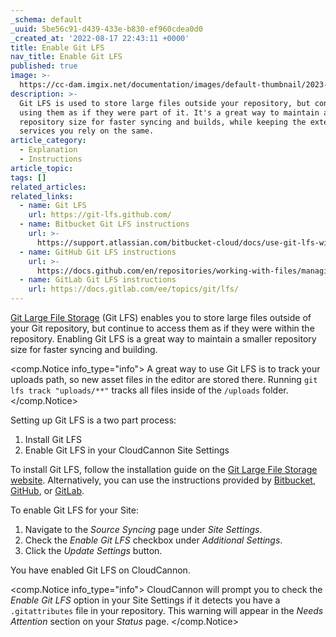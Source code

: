 ```yaml
---
_schema: default
_uuid: 5be56c91-d439-433e-b830-ef960cdea0d0
_created_at: '2022-08-17 22:43:11 +0000'
title: Enable Git LFS
nav_title: Enable Git LFS
published: true
image: >-
  https://cc-dam.imgix.net/documentation/images/default-thumbnail/2023-Q4/CloudCannon-Documentation-Thumbnail.png
description: >-
  Git LFS is used to store large files outside your repository, but continue
  using them as if they were part of it. It's a great way to maintain a small
  repository size for faster syncing and builds, while keeping the external
  services you rely on the same.
article_category:
  - Explanation
  - Instructions
article_topic:
tags: []
related_articles:
related_links:
  - name: Git LFS
    url: https://git-lfs.github.com/
  - name: Bitbucket Git LFS instructions
    url: >-
      https://support.atlassian.com/bitbucket-cloud/docs/use-git-lfs-with-bitbucket/
  - name: GitHub Git LFS instructions
    url: >-
      https://docs.github.com/en/repositories/working-with-files/managing-large-files/installing-git-large-file-storage
  - name: GitLab Git LFS instructions
    url: https://docs.gitlab.com/ee/topics/git/lfs/
---
```

[Git Large File Storage](https://git-lfs.github.com/) (Git LFS) enables you to store large files outside of your Git repository, but continue to access them as if they were within the repository. Enabling Git LFS is a great way to maintain a smaller repository size for faster syncing and building.

<comp.Notice info_type="info">
  A great way to use Git LFS is to track your uploads path, so new asset files in the editor are stored there. Running `git lfs track "uploads/**"` tracks all files inside of the `/uploads` folder.
</comp.Notice>

Setting up Git LFS is a two part process:

1. Install Git LFS
2. Enable Git LFS in your CloudCannon Site Settings

To install Git LFS, follow the installation guide on the [Git Large File Storage website](https://git-lfs.github.com/). Alternatively, you can use the instructions provided by [Bitbucket](https://support.atlassian.com/bitbucket-cloud/docs/use-git-lfs-with-bitbucket/), [GitHub](https://docs.github.com/en/repositories/working-with-files/managing-large-files/installing-git-large-file-storage), or [GitLab](https://docs.gitlab.com/ee/topics/git/lfs/).

To enable Git LFS for your Site:

1. Navigate to the *Source Syncing* page under *Site Settings*.
2. Check the *Enable Git LFS* checkbox under *Additional Settings*.
3. Click the *Update Settings* button.

You have enabled Git LFS on CloudCannon.

<comp.Notice info_type="info">
  CloudCannon will prompt you to check the *Enable Git LFS* option in your Site Settings if it detects you have a `.gitattributes` file in your repository. This warning will appear in the *Needs Attention* section on your *Status* page.
</comp.Notice>